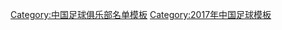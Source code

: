 {{Football squad with groups
|name=2017年中甲分类名单浙江毅腾
|bgcolor=#0050D0
|bordercolor=#F8F8F8
|textcolor=#F8F8F8
|title=[[浙江毅腾足球俱乐部|<span style="color:#F8F8F8">浙江毅腾</span>]] — [[2017年中国足球甲级联赛|<span style="color:#F8F8F8">2017年</span>]][[中国足球甲级联赛|<span style="color:#F8F8F8">中甲联赛第 13 名</span>]]
|group1=全年参赛球员
|list1=<div>
{{Football squad2 player|no=1|name=[[郭纯泉]]}}
{{Football squad2 player|no=2|name=[[单海洋]]}}
{{Football squad2 player|no=3|name=[[郝强]]}}
{{Football squad2 player|no=5|name=[[于涛 (1983年)|于涛]]}}
{{Football squad2 player|no=7|name={{flagicon|NLD}} {{flagicon|SUR}} [[罗密欧·卡斯特伦|-{zh-hans:卡斯特伦;zh-hk:卡斯迪倫}-]]}}
{{Football squad2 player|no=10|name=[[季骁宣]]}}
{{Football squad2 player|no=14|name=[[赵志豪]]}}
{{Football squad2 player|no=15|name=[[吴晨 (足球运动员)|吴晨]]}}
{{Football squad2 player|no=16|name={{le|刘小龙 (足球运动员)|Liu Xiaolong (footballer)|刘小龙}}}}
{{Football squad2 player|no=17|name={{flagicon|BRA}} [[奧古斯托·帕切科·弗拉加|-{zh-hans:古托;zh-hk:古圖}-]]}}
{{Football squad2 player|no=18|name=[[刘越 (1997年)|刘越]]}}
{{Football squad2 player|no=19|name=[[王添赐]]}}
{{Football squad2 player|no=21|name=[[魏佳伟]]}}
{{Football squad2 player|no=22|name=[[王云龙 (足球运动员)|王云龙]]}}
{{Football squad2 player|no=23|name=[[范洋]]}}
{{Football squad2 player|no=24|name=[[王凯 (足球运动员)|王凯]]}}
{{Football squad2 player|no=25|name={{le|李旭东|Li Xudong}}}}
{{Football squad2 player|no=26|name={{le|王敬平|Wang Jingping}}}}
{{Football squad2 player|no=27|name={{le|李健 (1985年)|Li Jian (footballer, born March 1985)|李健}}}}
{{Football squad2 player|no=28|name=[[朴韬宇]]}}
{{Football squad2 player|no=30|name=[[任鑫]]}}
{{Football squad2 player|no=32|name=[[来晓宇]]}}
{{Football squad2 player|no=33|name=[[杨强 (足球运动员)|杨强]]}}
{{Football squad2 player|no=36|name=[[杨帆 (足球运动员)|杨帆]]}}
{{Football squad2 player|no=37|name=[[张松 (足球运动员)|张松]]}}
</div>
|group2=夏季转入球员
|list2=<div>
{{Football squad2 player|no=29|name={{flagicon|ITA}} [[費德里科·皮奥瓦卡里|-{zh-hans:皮奥瓦卡里;zh-hk:皮奧瓦卡里}-]]}}
{{Football squad2 player|no=47|name=[[张凯豪]]}}
{{Football squad2 player|no=60|name=[[艾尔帕提·迪力夏提]]}}
{{Football squad2 player|no=65|name=[[戴顺利]]}}
</div>
|group3=夏季转出球员
|list3=<div>
{{Football squad2 player|no=8|name={{flagicon|AUS}} {{flagicon|IRL}} [[亚当·休斯|-{zh-hans:亚当·休斯;zh-hk:阿當曉士}-]]}}
{{Football squad2 player|no=9|name={{le|李鑫 (足球运动员)|Li Xin (footballer, born 1991)|李鑫}}}}
{{Football squad2 player|no=11|name={{le|吕永帝|Lü Yongdi}}}}
{{Football squad2 player|no=20|name=[[吕悦枫]]}}
</div>
|group4=主教练
|list4={{flagicon|BRA}} {{link-en|毛里西奥·科佩尔蒂诺|Maurício Copertino|-{zh-hans:科佩尔蒂诺;zh-hk:古波吉诺}-}}（至第 11 轮）；[[王军 (1963年)|王军]]（代理，至第 12 轮）；{{flagicon|CRO}} {{link-en|馬里奧·托特|Marijo Tot|-{zh-hans:托特;zh-hk:托特}-}}
}}
<noinclude>
{{DEFAULTSORT:Zhejiang Yiteng F.C. Squad 2017}}
[[Category:中国足球俱乐部名单模板]]
[[Category:2017年中国足球模板]]
</noinclude>